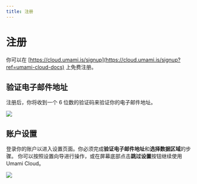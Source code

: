 ```yaml
---
title: 注册
---
```


# 注册

你可以在 [https://cloud.umami.is/signup](https://cloud.umami.is/signup?ref=umami-cloud-docs) 上免费注册。

## 验证电子邮件地址

注册后，你将收到一个 6 位数的验证码来验证你的电子邮件地址。

<img src="/images/cloud/sign-up-verify-email.png" />

## 账户设置

登录你的账户以进入设置页面。你必须完成**验证电子邮件地址**和**选择数据区域**的步骤。
你可以按照设置向导进行操作，或在屏幕底部点击**跳过设置**按钮继续使用 Umami Cloud。

<img src="/images/cloud/sign-up-setup.png" />
